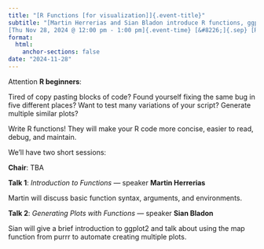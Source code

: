 ```yaml
---
title: "[R Functions [for visualization]]{.event-title}"
subtitle: "[Martin Herrerias and Sian Bladon introduce R functions, ggplot2 and how to automate the creation of multiple plots.]{.event-summary} <br> \
[Thu Nov 28, 2024 @ 12:00 pm - 1:00 pm]{.event-time} [&#8226;]{.sep} [Room 2.217 University Place (University of Manchester) &amp; Online via Microsoft Teams]{.event-location}"
format:
  html:
    anchor-sections: false
date: "2024-11-28"
---
```


Attention **R beginners**:
 
Tired of copy pasting blocks of code? Found yourself fixing the same bug in five
different places? Want to test many variations of your script? Generate multiple
similar plots?
 
Write R functions! They will make your R code more concise, easier to read,
debug, and maintain.

We'll have two short sessions:

**Chair**: TBA

**Talk 1**: *Introduction to Functions* &#8212; speaker **Martin Herrerias**

Martin will discuss basic function syntax, arguments, and environments.

**Talk 2**: *Generating Plots with Functions* &#8212; speaker **Sian Bladon**

Sian will give a brief introduction to ggplot2 and talk about using the map
function from purrr to automate creating multiple plots.
